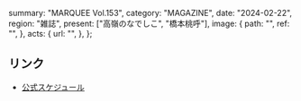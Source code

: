   summary: "MARQUEE Vol.153",
  category: "MAGAZINE",
  date: "2024-02-22",
  region: "雑誌",
  present: ["高嶺のなでしこ", "橋本桃呼"],
  image: {
    path: "",
    ref: "",
  },
  acts: {
    url: "",
  },
};

## リンク

- [公式スケジュール](https://takanenonadeshiko.jp/?p=1879)
